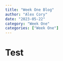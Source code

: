 ```yaml
---
title: "Week One Blog"
author: "Alex Cory"
date: "2023-05-22"
category: "Week One"
categories: ["Week One"]
---
```


# Test

```r
```


```r

```
